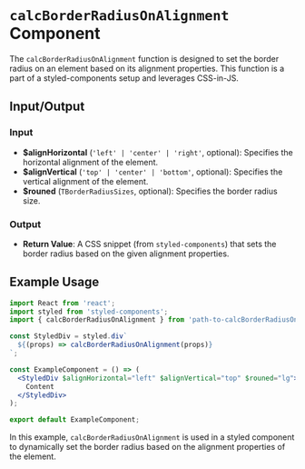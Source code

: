 # `calcBorderRadiusOnAlignment` Component

The `calcBorderRadiusOnAlignment` function is designed to set the border radius on an element based on its alignment properties. This function is a part of a styled-components setup and leverages CSS-in-JS.

## Input/Output

### Input

- **$alignHorizontal** (`'left' | 'center' | 'right'`, optional): Specifies the horizontal alignment of the element.
- **$alignVertical** (`'top' | 'center' | 'bottom'`, optional): Specifies the vertical alignment of the element.
- **$rouned** (`TBorderRadiusSizes`, optional): Specifies the border radius size.

### Output

- **Return Value**: A CSS snippet (from `styled-components`) that sets the border radius based on the given alignment properties.

## Example Usage

```jsx
import React from 'react';
import styled from 'styled-components';
import { calcBorderRadiusOnAlignment } from 'path-to-calcBorderRadiusOnAlignment';

const StyledDiv = styled.div`
  ${(props) => calcBorderRadiusOnAlignment(props)}
`;

const ExampleComponent = () => (
  <StyledDiv $alignHorizontal="left" $alignVertical="top" $rouned="lg">
    Content
  </StyledDiv>
);

export default ExampleComponent;
```

In this example, `calcBorderRadiusOnAlignment` is used in a styled component to dynamically set the border radius based on the alignment properties of the element.
